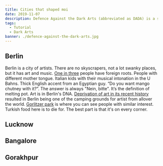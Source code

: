 ```yaml
---
title: Cities that shaped moi
date: 2019-11-07
description: Defence Against the Dark Arts (abbreviated as DADA) is a subject taught at Hogwarts School of Witchcraft and Wizardry and Ilvermorny School of Witchcraft and Wizardry. In this class, students study and learn how to defend themselves against all aspects of the Dark Arts, including dark creatures, curses, hexes and jinxes (dark charms), and duelling.
tags:
  - Tutorial
  - Dark Arts
banner: ./defence-against-the-dark-arts.jpg
---
```


## Berlin

Berlin is a city of artists. There are no skyscrapers, not a lot swanky places, but it has art and music. [One in three](https://www.berlin.de/en/news/6092347-5559700-berlin-inhabitants-with-foreign-roots.en.html) people have foreign roots.
People with different mother tongue. Italian kids with their musical intonation in the U Bahns.
Thick English accent from an Egyptian guy. “Do you want mango chutney with it?”. The answer is always "Nein, bitte". It’s the definition of melting pot.
Art is in Berlin's DNA. [Deprivation of art in its recent history](https://en.wikipedia.org/wiki/Censorship_in_East_Germany#Censorship_in_Art) resulted in Berlin being one of the camping grounds for artist from allover the world. [Gorlitzer park](https://www.reddit.com/r/berlin/comments/6292h1/g%C3%B6rlitzer_park/) is where you can see people with similar interest.
Turkish food here is to die for. The best part is that it's on every corner.


## Lucknow


## Bangalore


## Gorakhpur

